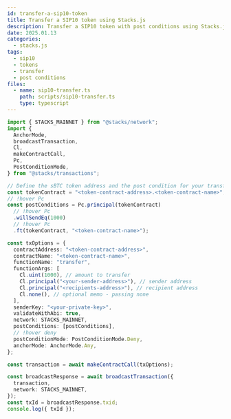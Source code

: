 ```yaml
---
id: transfer-a-sip10-token
title: Transfer a SIP10 token using Stacks.js
description: Transfer a SIP10 token with post conditions using Stacks.js.
date: 2025.01.13
categories:
  - stacks.js
tags:
  - sip10
  - tokens
  - transfer
  - post conditions
files:
  - name: sip10-transfer.ts
    path: scripts/sip10-transfer.ts
    type: typescript
---
```


```typescript
import { STACKS_MAINNET } from "@stacks/network";
import {
  AnchorMode,
  broadcastTransaction,
  Cl,
  makeContractCall,
  Pc,
  PostConditionMode,
} from "@stacks/transactions";

// Define the sBTC token address and the post condition for your transfer
const tokenContract = "<token-contract-address>.<token-contract-name>";
// !hover Pc
const postConditions = Pc.principal(tokenContract)
  // !hover Pc
  .willSendEq(1000)
  // !hover Pc
  .ft(tokenContract, "<token-contract-name>");

const txOptions = {
  contractAddress: "<token-contract-address>",
  contractName: "<token-contract-name>",
  functionName: "transfer",
  functionArgs: [
    Cl.uint(1000), // amount to transfer
    Cl.principal("<your-sender-address>"), // sender address
    Cl.principal("<recipients-address>"), // recipient address
    Cl.none(), // optional memo - passing none
  ],
  senderKey: "<your-private-key>",
  validateWithAbi: true,
  network: STACKS_MAINNET,
  postConditions: [postConditions],
  // !hover deny
  postConditionMode: PostConditionMode.Deny,
  anchorMode: AnchorMode.Any,
};

const transaction = await makeContractCall(txOptions);

const broadcastResponse = await broadcastTransaction({
  transaction,
  network: STACKS_MAINNET,
});
const txId = broadcastResponse.txid;
console.log({ txId });
```